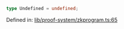 ```ts
type Undefined = undefined;
```

Defined in: [lib/proof-system/zkprogram.ts:65](https://github.com/o1-labs/o1js/blob/df1ff77af12d7cbbed4a6167f02815fad4f0dceb/src/lib/proof-system/zkprogram.ts#L65)
